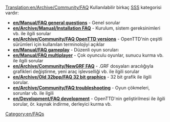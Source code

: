 [[Translation:en/Archive/Community/FAQ]]
{{tr/İçindekiler}}
Kullanılabilir birkaç [https://www.wikipedia.org/wiki/FAQ SSS] kategorisi vardır:

*'''[[en/Manual/FAQ general questions]]''' - Genel sorular
*'''[[en/Archive/Manual/Installation FAQ]]''' - Kurulum, sistem gereksinimleri vb. ile ilgili sorular
*'''[[en/Archive/Community/FAQ OpenTTD versions]]''' - OpenTTD'nin çeşitli sürümleri için kullanılan terminolojiyi açıklar
*'''[[en/Manual/FAQ gameplay]]''' - Düzenli oyun soruları
*'''[[en/Manual/FAQ multiplayer]]''' - Çok oyunculu oyunlar, sunucu kurma vb. ile ilgili sorular
*'''[[en/Archive/Community/NewGRF FAQ]]''' - .GRF dosyaları aracılığıyla grafikleri değiştirme, yeni araç işlevselliği vb. ile ilgili sorular
*'''[[en/Archive/Old 32bpp/FAQ 32 bit graphics]]''' - 32 bit grafik ile ilgili sorular.
*'''[[en/Archive/Community/FAQ troubleshooting]]''' - Oyun çökmeleri, sorunlar vb. ile ilgili
*'''[[en/Development/FAQ development]]''' - OpenTTD'nin geliştirilmesi ile ilgili sorular, ör. kaynak indirme, derleyici kurma vb.

[[Category:en/FAQs]]